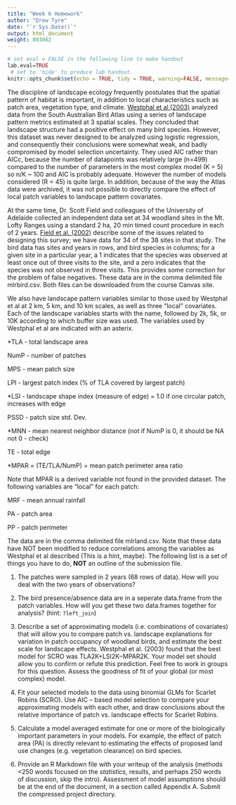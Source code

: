 ```yaml
---
title: "Week 6 Homework"
author: "Drew Tyre"
date: "`r Sys.Date()`"
output: html_document
weight: 803062
---
```

```r
# set eval = FALSE in the following line to make handout
lab.eval=TRUE 
 # set to 'hide' to produce lab handout.
knitr::opts_chunk$set(echo = TRUE, tidy = TRUE, warning=FALSE, message=FALSE, results= 'hide', fig.show='hide', tidy.opts=list(arrow = TRUE, width.cutoff=60))
```

The discipline of landscape ecology frequently postulates that the spatial pattern of habitat is important, in addition to local characteristics such as patch area, vegetation type, and climate. [Westphal et al (2003)](https://link.springer.com/article/10.1023/A:1026115807529) analyzed data from the South Australian Bird Atlas using a series of landscape pattern metrics estimated at 3 spatial scales. They concluded that landscape structure had a positive effect on many bird species. However, this dataset was never designed to be analyzed using logistic regression, and consequently their conclusions were somewhat weak, and badly compromised by model selection uncertainty. They used AIC rather than AICc, because the number of datapoints was relatively large (n=499) compared to the number of parameters in the most complex model (K = 5) so n/K ~ 100 and AIC is probably adequate. However the number of models considered (R = 45) is quite large. In addition, because of the way the Atlas data were archived, it was not possible to directly compare the effect of local patch variables to landscape pattern covariates.

At the same time, Dr. Scott Field and colleagues of the University of Adelaide collected an independent data set at 34 woodland sites in the Mt. Lofty Ranges using a standard 2 ha, 20 min timed count procedure in each of 2 years. [Field et al. (2002)](https://www.researchgate.net/publication/227505772_Estimating_bird_species_richness_How_should_repeat_surveys_be_organized_in_time) describe some of the issues related to designing this survey; we have data for 34 of the 38 sites in that study. The bird data has sites and years in rows, and bird species in columns; for a given site in a particular year, a 1 indicates that the species was observed at least once out of three visits to the site, and a zero indicates that the species was not observed in three visits. This provides some correction for the problem of false negatives. These data are in the comma delimited file mlrbird.csv. Both files can be downloaded from the course Canvas site. 

We also have landscape pattern variables similar to those used by Westphal et al at 2 km, 5 km, and 10 km scales, as well as three “local” covariates. Each of the landscape variables starts with the name, followed by 2k, 5k, or 10K according to which buffer size was used. The variables used by Westphal et al are indicated with an asterix.

*TLA - total landscape area

NumP - number of patches

MPS - mean patch size

LPI - largest patch index (% of TLA covered by largest patch)

*LSI - landscape shape index (measure of edge) = 1.0 if one circular patch, increases with edge

PSSD - patch size std. Dev.

*MNN - mean nearest neighbor distance (not if NumP is 0, it should be NA not 0 - check)

TE - total edge

*MPAR = (TE/TLA/NumP) = mean patch perimeter area ratio

Note that MPAR is a derived variable not found in the provided dataset. The following variables are “local” for each patch:

MRF - mean annual rainfall

PA - patch area

PP - patch perimeter

The data are in the comma delimited file mlrland.csv. Note that these data have NOT been modified to reduce correlations among the variables as Westphal et al described (This is a hint, maybe). The following list is a set of things you have to do, **NOT** an outline of the submission file.

1) The patches were sampled in 2 years (68 rows of data). How will you deal with the two years of observations?

2) The bird presence/absence data are in a seperate data.frame from the patch variables. How will you get these two data.frames together for analysis? (hint: `?left_join`)

3) Describe a set of approximating models (i.e. combinations of covariates) that will allow you to compare patch vs. landscape explanations for variation in patch occupancy of woodland birds, and estimate the best scale for landscape effects. Westphal et al. (2003) found that the best model for SCRO was TLA2K+LSI2K−MPAR2K. Your model set should allow you to confirm or refute this prediction. Feel free to work in groups for this question. Assess the goodness of fit of your global (or most complex) model.

4) Fit your selected models to the data using binomial GLMs for Scarlet Robins (SCRO). Use AIC – based model selection to compare your approximating models with each other, and draw conclusions about the relative importance of patch vs. landscape effects for Scarlet Robins.

5) Calculate a model averaged estimate for one or more of the biologically important parameters in your models. For example, the effect of patch area (PA) is directly relevant to estimating the effects of proposed land use changes (e.g. vegetation clearance) on bird species.

6) Provide an R Markdown file with your writeup of the analysis (methods <250 words focused on the *statistics*, results, and perhaps 250 words of discussion, skip the intro). Assessment of model assumptions should be at the end of the document, in a section called Appendix A. Submit the compressed project directory.


